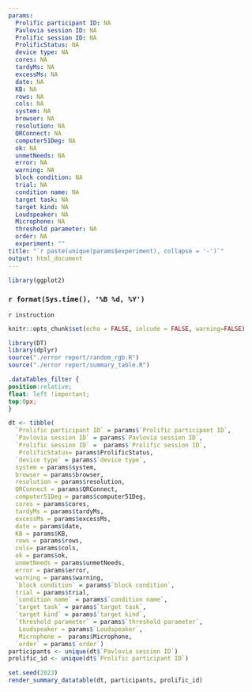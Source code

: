 ```yaml
---
params:
  Prolific participant ID: NA
  Pavlovia session ID: NA 
  Prolific session ID: NA
  ProlificStatus: NA
  device type: NA 
  cores: NA
  tardyMs: NA
  excessMs: NA
  date: NA
  KB: NA
  rows: NA
  cols: NA
  system: NA
  browser: NA
  resolution: NA
  QRConnect: NA
  computer51Deg: NA
  ok: NA
  unmetNeeds: NA
  error: NA
  warning: NA 
  block condition: NA
  trial: NA
  condition name: NA
  target task: NA
  target kind: NA
  Loudspeaker: NA
  Microphone: NA
  threshold parameter: NA
  order: NA
  experiment: ""
title: "`r paste(unique(params$experiment), collapse = '-')`"
output: html_document
---
```

```r
library(ggplot2)
```

### `r format(Sys.time(), '%B %d, %Y')`

```{=html}
<style>
.main-container {
    margin-left: 0;
    margin-right: 0;
}
</style>
```

`r instruction`

```r
knitr::opts_chunk$set(echo = FALSE, inlcude = FALSE, warning=FALSE)
```


```r
library(DT)
library(dplyr)
source("./error report/random_rgb.R")
source("./error report/summary_table.R")
```

```css
.dataTables_filter {
position:relative; 
float: left !important; 
top:0px;
}
```

```r
dt <- tibble(
  `Prolific participant ID` = params$`Prolific participant ID`,
  `Pavlovia session ID` = params$`Pavlovia session ID`,
  `Prolific session ID` =  params$`Prolific session ID`,
   ProlificStatus= params$ProlificStatus,
  `device type` = params$`device type`,
  system = params$system,
  browser = params$browser,
  resolution = params$resolution,
  QRConnect = params$QRConnect,
  computer51Deg = params$computer51Deg,
  cores = params$cores,
  tardyMs = params$tardyMs,
  excessMs = params$excessMs,
  date = params$date,
  KB = params$KB,
  rows = params$rows,
  cols= params$cols,
  ok = params$ok,
  unmetNeeds = params$unmetNeeds,
  error = params$error,
  warning = params$warning,
  `block condition` = params$`block condition`,
  trial = params$trial,
  `condition name` = params$`condition name`,
  `target task` = params$`target task`,
  `target kind` = params$`target kind`,
  `threshold parameter` = params$`threshold parameter`,
   Loudspeaker = params$`Loudspeaker`, 
   Microphone =  params$Microphone,
  `order` = params$`order`)
participants <- unique(dt$`Pavlovia session ID`)
prolific_id <- unique(dt$`Prolific participant ID`)
```


```r
set.seed(2023)
render_summary_datatable(dt, participants, prolific_id)
```



